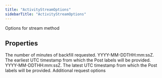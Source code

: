 ```yaml
---
title: "ActivityStreamOptions"
sidebarTitle: "ActivityStreamOptions"
---
```


Options for stream method

## Properties

<ParamField name="backfillMinutes" type="number">
The number of minutes of backfill requested.
</ParamField>





<ParamField name="startTime" type="string">
YYYY-MM-DDTHH:mm:ssZ. The earliest UTC timestamp from which the Post labels will be provided.
</ParamField>





<ParamField name="endTime" type="string">
YYYY-MM-DDTHH:mm:ssZ. The latest UTC timestamp from which the Post labels will be provided.
</ParamField>





<ParamField name="requestOptions" type="[RequestOptions](/xdks/typescript/reference/interfaces/RequestOptions)">
Additional request options
</ParamField>



